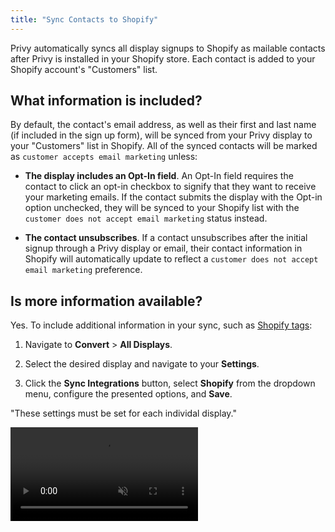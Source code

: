 ```yaml
---
title: "Sync Contacts to Shopify"
---
```


Privy automatically syncs all display signups to Shopify as mailable contacts after Privy is installed in your Shopify store. Each contact is added to your Shopify account's "Customers" list.  

## What information is included?

By default, the contact's email address, as well as their first and last name (if included in the sign up form), will be synced from your Privy display to your "Customers" list in Shopify. All of the synced contacts will be marked as `customer accepts email marketing` unless:

* **The display includes an Opt-In field**. An Opt-In field requires the contact to click an opt-in checkbox to signify that they want to receive your marketing emails. If the contact submits the display with the Opt-in option unchecked, they will be synced to your Shopify list with the `customer does not accept email marketing` status instead. 

* **The contact unsubscribes**. If a contact unsubscribes after the initial signup through a Privy display or email, their contact information in Shopify will automatically update to reflect a `customer does not accept email marketing` preference.

## Is more information available?

Yes. To include additional information in your sync, such as [Shopify tags](https://help.shopify.com/en/manual/productivity-tools/using-tags): 

1. Navigate to **Convert** > **All Displays**. 

2. Select the desired display and navigate to your **Settings**. 

3. Click the **Sync Integrations** button, select **Shopify** from the dropdown menu, configure the presented options, and **Save**. 

<Warning> "These settings must be set for each individal display." </Warning>

<video autoPlay muted loop playsInline className="add-shopify-sync-rule" src="/images/integrations/sync-rule-shopify.mp4" />

Submissions to this display will now include this information when syncing. Navigate to the "Customers" dashboard in your Shopify account to filter by the tag via the "Customer Tags" option.